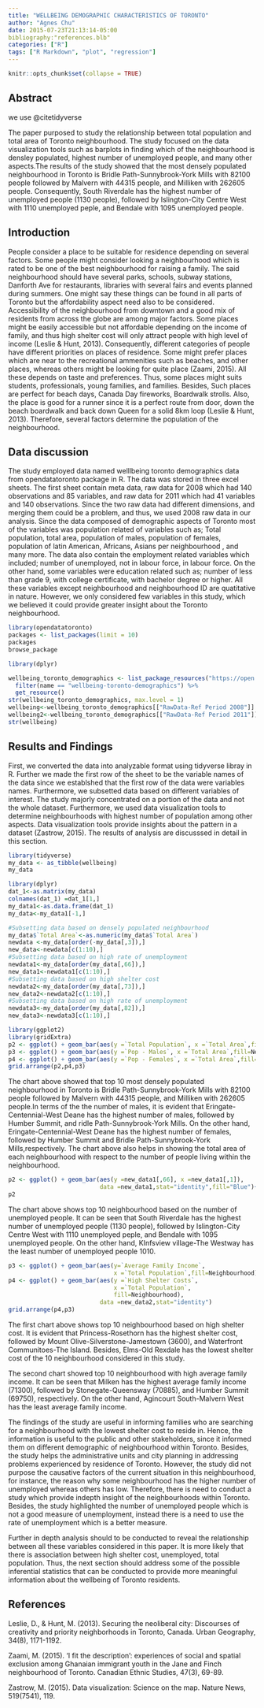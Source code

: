 ```yaml
---
title: "WELLBEING DEMOGRAPHIC CHARACTERISTICS OF TORONTO"
author: "Agnes Chu"
date: 2015-07-23T21:13:14-05:00
bibliography:"references.blb"
categories: ["R"]
tags: ["R Markdown", "plot", "regression"]
---
```


```r
knitr::opts_chunk$set(collapse = TRUE)
```


## Abstract
we use @citetidyverse

The paper purposed to study the relationship between total population and total area of Toronto neighbourhood. The study focused on the data visualization tools such as barplots in finding which of the neighbourhood is densley populated, highest number of unemployed people, and many other aspects.The results of the study showed that the most densely populated neighbourhood in Toronto is Bridle Path-Sunnybrook-York Mills with 82100 people followed by Malvern with 44315 people, and Milliken with 262605 people. Consequently, South Riverdale has the highest number of unemployed people (1130 people), followed by Islington-City Centre West with 1110 unemployed peple, and Bendale with 1095 unemployed people.

## Introduction
People consider a place to be suitable for residence depending on several factors.
Some people might consider looking a neighbourhood which is rated to be one of the best neighbourhood for raising a family. The said neighbourhood should have several parks, schools, subway stations, Danforth Ave for restaurants, libraries with several fairs and events planned during summers. One might say these things can be found in all parts of Toronto but the affordability aspect need also to be considered. Accessibility of the neighbourhood from downtown and a good mix of residents from across the globe are among major factors. Some places might be easily accessible but not affordable depending on the income of family, and thus high shelter cost will only attract people with high level of income (Leslie & Hunt, 2013). 
Consequently, different categories of people have different priorities on places of residence. Some might prefer places which are near to the recreational ammenities such as beaches, and other places, whereas others might be looking for quite place (Zaami, 2015). All these depends on taste and preferences. Thus, some places might suits students, professionals, young families, and families. Besides, Such places are perfect for beach days, Canada Day fireworks, Boardwalk strolls. Also, the place is good for a runner since it is a perfect route from door, down the beach boardwalk and back down Queen for a solid 8km loop (Leslie & Hunt, 2013). Therefore, several factors determine the population of the neighbourhood.

## Data discussion
The study employed data named welllbeing toronto demographics data from opendatatoronto package in R. The data was stored in three excel sheets. The first sheet contain meta data, raw data for 2008 which had 140 observations and 85 variables, and raw data for 2011 which had 41 variables and 140 observations. Since the two raw data had different dimensions, and merging them could be a problem, and thus, we used 2008 raw data in our analysis. Since the data composed of demographic aspects of Toronto most of the variables was population related of variables such as; Total population, total area, population of males, population of females, population of latin American, Africans, Asians per neighbourhood , and many more. The data also contain the employment related variables which included; number of unemployed, not in labour force, in labour force. On the other hand, some variables were education related such as; number of less than grade 9, with college certificate, with bachelor degree or higher. All these variables except neighbourhood and neighbourhood ID are quatitative in nature. However, we only considered few variables in this study, which we believed it could provide greater insight about the Toronto neighbourhood.

```r
library(opendatatoronto)
packages <- list_packages(limit = 10)
packages
browse_package
```


```r
library(dplyr)

wellbeing_toronto_demographics <- list_package_resources("https://open.toronto.ca/dataset/wellbeing-toronto-demographics/") %>%
  filter(name == "wellbeing-toronto-demographics") %>%
  get_resource()
str(wellbeing_toronto_demographics, max.level = 1)
wellbeing<-wellbeing_toronto_demographics[["RawData-Ref Period 2008"]]
wellbeing2<-wellbeing_toronto_demographics[["RawData-Ref Period 2011"]]
str(wellbeing)
```
## Results and Findings

First, we converted the data into analyzable format using tidyverse libray in R. Further we made the first row of the sheet to be the variable names of the data since we establshed that the first row of the data were variables names. Furthermore, we subsetted data based on different variables of interest. The study majorly concentrated on a portion of the data and not the whole dataset. Furthermore, we used data visualization tools to determine neighbourhoods with highest number of population among other aspects. Data visualization tools provide insights about the pattern in a dataset (Zastrow, 2015). The results of analysis are discusssed in detail in this section.


```r
library(tidyverse)
my_data <- as_tibble(wellbeing)
my_data

library(dplyr)
dat_1<-as.matrix(my_data)
colnames(dat_1) =dat_1[1,]
my_data1<-as.data.frame(dat_1)
my_data<-my_data1[-1,]

#Subsetting data based on densely populated neighbourhood
my_data$`Total Area`<-as.numeric(my_data$`Total Area`)
newdata <-my_data[order(-my_data[,3]),]
new_data<-newdata[c(1:10),]
#Subsetting data based on high rate of unemployment
newdata1<-my_data[order(my_data[,66]),]
new_data1<-newdata1[c(1:10),]
#Subsetting data based on high shelter cost
newdata2<-my_data[order(my_data[,73]),]
new_data2<-newdata2[c(1:10),]
#Subsetting data based on high rate of unemployment
newdata3<-my_data[order(my_data[,82]),]
new_data3<-newdata3[c(1:10),]
```


```r
library(ggplot2)
library(gridExtra)
p2 <- ggplot() + geom_bar(aes(y =`Total Population`, x =`Total Area`,fill=Neighbourhood), data =new_data,stat="identity")
p3 <- ggplot() + geom_bar(aes(y =`Pop - Males`, x =`Total Area`,fill=Neighbourhood), data =new_data,stat="identity")
p4 <- ggplot() + geom_bar(aes(y =`Pop - Females`, x =`Total Area`,fill=Neighbourhood), data =new_data,stat="identity")
grid.arrange(p2,p4,p3)
```
The chart above showed that top 10 most densely populated neighbourhood in Toronto is Bridle Path-Sunnybrook-York Mills with 82100 people followed by Malvern with 44315 people, and Milliken with 262605 people.In terms of the the number of males, it is evident that Eringate-Centennial-West Deane has the highest number of males, followed by Humber Summit, and ridle Path-Sunnybrook-York Mills. On the other hand, Eringate-Centennial-West Deane has the highest number of females, followed by Humber Summit and Bridle Path-Sunnybrook-York Mills,respectively. The chart above also helps in showing the total area of each neighbourhood with respect to the number of people living within the neighbourhood.


```r
p2 <- ggplot() + geom_bar(aes(y =new_data1[,66], x =new_data1[,1]),
                          data =new_data1,stat="identity",fill="Blue")+coord_flip()
p2
```
The chart above shows top 10 neighbourhood based on the number of unemployed people. It can be seen that South Riverdale has the highest number of unemployed people (1130 people), followed by Islington-City Centre West with 1110 unemployed peple, and Bendale with 1095 unemployed people. On the other hand, KInfsview village-The Westway has the least number of unemployed people 1010.



```r
p3 <- ggplot() + geom_bar(aes(y=`Average Family Income`,
                              x =`Total Population`,fill=Neighbourhood), data =new_data3,stat="identity")
p4 <- ggplot() + geom_bar(aes(y =`High Shelter Costs`,
                              x =`Total Population`,
                              fill=Neighbourhood), 
                          data =new_data2,stat="identity")
grid.arrange(p4,p3)
```
The first chart above shows top 10 neighbourhood based on high shelter cost. It is evident that Princess-Rosethorn has the highest shelter cost, followed by Mount Olive-Silverstone-Jamestown (3600), and Waterfront Communitoes-The Island. Besides, Elms-Old Rexdale has the lowest shelter cost of the 10 neighbourhood considered in this study.

The second chart showed top 10 neighbourhood with high average family income. It can be seen that Milken has the highest average family income (71300), followed by Stonegate-Queensway (70885), and Humber Summit (69750), respectively. On the other hand, Agincourt South-Malvern West has the least average family income.

The findings of the study are useful in informing families who are searching for a neighbourhood with the lowest shelter cost to reside in. Hence, the information is useful to the public and other stakeholders, since it informed them on different demographic of neighbourhood within Toronto. Besides, the study helps the administrative units and city planning in addressing problems experienced by residence of Toronto.
However, the study did not purpose the causative factors of the current situation in this neighbourhood, for instance, the reason why some neighbourhood has the higher number of unemployed whereas others has low. Therefore, there is need to conduct a study which provide indepth insight of the neighbourhoods within Toronto. Besides, the study highlighted the number of unemployed people which is not a good measure of unemployment, instead there is a need to use the rate of unemployment which is a better measure.

Further in depth analysis should to be conducted to reveal the relationship between all these variables considered in this paper. It is more likely that there is association between high shelter cost, unemployed, total population. Thus, the next section should address some of the possible inferential statistics that can be conducted to provide more meaningful information about the wellbeing of Toronto residents. 


## References
Leslie, D., & Hunt, M. (2013). Securing the neoliberal city: Discourses of creativity and priority neighborhoods in Toronto, Canada. Urban Geography, 34(8), 1171-1192.

Zaami, M. (2015). 'I fit the description': experiences of social and spatial exclusion among Ghanaian immigrant youth in the Jane and Finch neighbourhood of Toronto. Canadian Ethnic Studies, 47(3), 69-89.

Zastrow, M. (2015). Data visualization: Science on the map. Nature News, 519(7541), 119.
